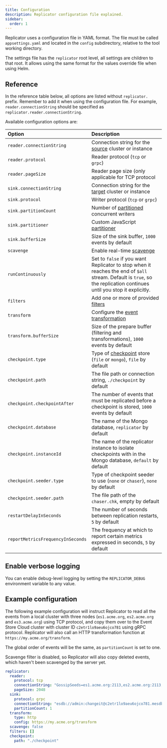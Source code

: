 ```yaml
---
title: Configuration
description: Replicator configuration file explained.
sidebar:
  order: 1
---
```


Replicator uses a configuration file in YAML format. The file must be called `appsettings.yaml` and located in the `config` subdirectory, relative to the tool working directory.

The settings file has the `replicator` root level, all settings are children to that root. It allows using the same format for the values override file when using Helm.

## Reference

In the reference table below, all options are listed without `replicator.` prefix. Remember to add it when using the configuration file. For example, `reader.connectionString` should be specified as `replicator.reader.connectionString`.

Available configuration options are:

| Option                            | Description                                                                                                                                                           |
|:----------------------------------|:----------------------------------------------------------------------------------------------------------------------------------------------------------------------|
| `reader.connectionString`         | Connection string for the [source](../../features/readers/) cluster or instance                                                                                       |
| `reader.protocol`                 | Reader protocol (`tcp` or `grpc`)                                                                                                                                     |
| `reader.pageSize`                 | Reader page size (only applicable for TCP protocol                                                                                                                    |
| `sink.connectionString`           | Connection string for the [target](../../features/sinks/) cluster or instance                                                                                         |
| `sink.protocol`                   | Writer protocol (`tcp` or `grpc`)                                                                                                                                     |
| `sink.partitionCount`             | Number of [partitioned](../../features/writers/) concurrent writers                                                                                                   |
| `sink.partitioner`                | Custom JavaScript [partitioner](../../features/writers/)                                                                                                              |
| `sink.bufferSize`                 | Size of the sink buffer, `1000` events by default                                                                                                                     |
| `scavenge`                        | Enable real-time [scavenge](../../features/scavenge/)                                                                                                                 |
| `runContinuously`                 | Set to `false` if you want Replicator to stop when it reaches the end of `$all` stream. Default is `true`, so the replication continues until you stop it explicitly. |
| `filters`                         | Add one or more of provided [filters](../../features/filters/)                                                                                                        |
| `transform`                       | Configure the [event transformation](../../features/transforms/)                                                                                                      |
| `transform.bufferSize`            | Size of the prepare buffer (filtering and transformations), `1000` events by default                                                                                  |
| `checkpoint.type`                 | Type of [checkpoint](../../features/checkpoints/) store (`file` or `mongo`), `file` by default                                                                        |
| `checkpoint.path`                 | The file path or connection string, `./checkpoint` by default                                                                                                         |
| `checkpoint.checkpointAfter`      | The number of events that must be replicated before a checkpoint is stored, `1000` events by default                                                                  |
| `checkpoint.database`             | The name of the Mongo database, `replicator` by default                                                                                                               |
| `checkpoint.instanceId`           | The name of the replicator instance to isolate checkpoints with in the Mongo database, `default` by default                                                           |
| `checkpoint.seeder.type`          | Type of checkpoint seeder to use (`none` or `chaser`), `none` by default                                                                                              |
| `checkpoint.seeder.path`          | The file path of the `chaser.chk`, empty by default                                                                                                                   |
| `restartDelayInSeconds`           | The number of seconds between replication restarts, `5` by default                                                                                                    |
| `reportMetricsFrequencyInSeconds` | The frequency at which to report certain metrics expressed in seconds, `5` by default                                                                                 |

## Enable verbose logging

You can enable debug-level logging by setting the `REPLICATOR_DEBUG` environment variable to any value.

## Example configuration

The following example configuration will instruct Replicator to read all the events from a local cluster with three nodes (`es1.acme.org`, `es2.acme.org` and `es3.acme.org`) using TCP protocol, and copy them over to the Event Store Cloud cluster with cluster ID `c2etr1lo9aeu6ojco781` using gRPC protocol. Replicator will also call an HTTP transformation function at `https://my.acme.org/transform`.

The global order of events will be the same, as `partitionCount` is set to one.

Scavenge filter is disabled, so Replicator will also copy deleted events, which haven't been scavenged by the server yet.

```yaml
replicator:
  reader:
    protocol: tcp
    connectionString: "GossipSeeds=es1.acme.org:2113,es2.acme.org:2113,es3.acme.org:2113; HeartBeatTimeout=500; DefaultUserCredentials=admin:changeit; UseSslConnection=false;"
    pageSize: 2048
  sink:
    protocol: grpc
    connectionString: "esdb://admin:changeit@c2etr1lo9aeu6ojco781.mesdb.eventstore.cloud:2113"
    partitionCount: 1
  transform:
    type: http
    config: https://my.acme.org/transform
  scavenge: false
  filters: []
  checkpoint:
    path: "./checkpoint"
```

